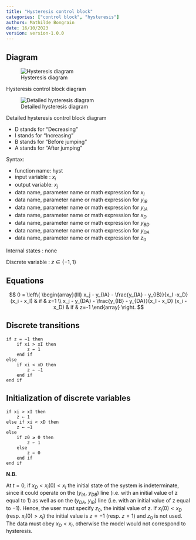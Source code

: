 ```yaml
---
title: "Hysteresis control block"
categories: ["control block", "hysteresis"]
authors: Mathilde Bongrain
date: 16/10/2023
version: version-1.0.0
---
```


## Diagram

![Hysteresis diagram](hysteresis.svg){#fig-hysteresis}

::: {#fig-hysteresis}
Hysteresis control block diagram
:::

![Detailed hysteresis diagram](detailedHysteresis.svg){#fig-detailed-hysteresis}

::: {#fig-detailed-hysteresis}
Detailed hysteresis control block diagram
:::

- D stands for "Decreasing"
- I stands for "Increasing"
- B stands for "Before jumping"
- A stands for "After jumping"

Syntax:  

- function name: hyst
- input variable : $x_i$
- output variable: $x_j$
- data name, parameter name or math expression for $x_I$
- data name, parameter name or math expression for $y_{IB}$
- data name, parameter name or math expression for $y_{IA}$
- data name, parameter name or math expression for $x_{D}$
- data name, parameter name or math expression for $y_{BD}$
- data name, parameter name or math expression for $y_{DA}$
- data name, parameter name or math expression for $z_0$

Internal states : none

Discrete variable : $z \in \{-1,1\}$

## Equations

$$
0 = \left\{
    \begin{array}{lll}
        x_j - y_{IA} - \frac{y_{IA} - y_{IB}}{x_I -x_D} (x_i - x_I) & if & z=1 \\
        x_j - y_{DA} - \frac{y_{IB} - y_{DA}}{x_I - x_D} (x_i - x_D) & if & z=-1
    \end{array}
\right.
$$

## Discrete transitions

```
if z = −1 then
    if xi > xI then
        z ← 1
    end if
else
    if xi < xD then
        z ← −1
    end if
end if
```

## Initialization of discrete variables

```
if xi > xI then
    z ← 1
else if xi < xD then
    z ← −1
else
    if z0 ≥ 0 then
        z ← 1
    else
        z ← 0
    end if
end if
```

**N.B.**

At $t = 0$, if $x_D < x_i(0) < x_I$ the initial state of the system is indeterminate, since it could operate on the ($y_{IA}$, $y_{DB}$) line (i.e. with an initial value of z equal to 1) as well as on the ($y_{DA}$, $y_{IB}$) line (i.e. with an initial value of z equal to −1). Hence, the user must specify $z_0$, the initial value of z.
If $x_i(0) < x_D$ (resp. $x_i(0) > x_I$) the initial value is $z = −1$ (resp. $z = 1$) and $z_0$ is not used.
The data must obey $x_D < x_I$, otherwise the model would not correspond to hysteresis. 
